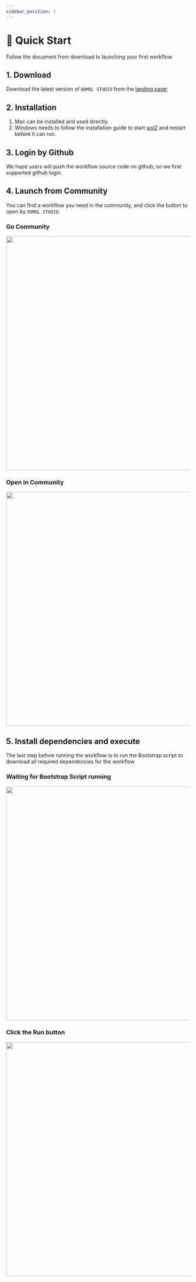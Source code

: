 ```yaml
---
sidebar_position: 1
---
```





# 🚀 Quick Start

Follow the document from download to launching your first workflow.

## 1. Download

Download the latest version of `OOMOL STUDIO` from the [landing page](https://oomol.com);

## 2. Installation

1. Mac can be installed and used directly.
2. Windows needs to follow the installation guide to start [wsl2](https://www.youtube.com/watch?v=MrZolfGm8Zk) and restart before it can run.

## 3. Login by Github

We hope users will push the workflow source code on github, so we first supported github login.

## 4. Launch from Community

You can find a workflow you need in the community, and click the button to open by `OOMOL STUDIO`.

### Go Community

<img src={community} width="640" />


### Open in Community

<img src={open_community} width="640" />

## 5. Install dependencies and execute

The last step before running the workflow is to run the Bootstrap script to download all required dependencies for the workflow

### Waiting for Bootstrap Script running

<img src={container_log} width="640" />

### Click the Run button

<img src={run_btn} width="640" />